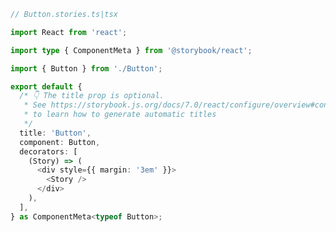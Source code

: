 ```ts
// Button.stories.ts|tsx

import React from 'react';

import type { ComponentMeta } from '@storybook/react';

import { Button } from './Button';

export default {
  /* 👇 The title prop is optional.
   * See https://storybook.js.org/docs/7.0/react/configure/overview#configure-story-loading
   * to learn how to generate automatic titles
   */
  title: 'Button',
  component: Button,
  decorators: [
    (Story) => (
      <div style={{ margin: '3em' }}>
        <Story />
      </div>
    ),
  ],
} as ComponentMeta<typeof Button>;
```